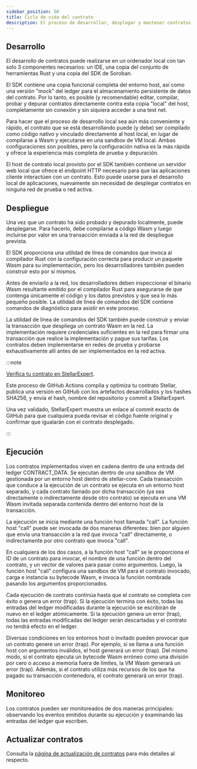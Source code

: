 ```yaml
---
sidebar_position: 50
title: Ciclo de vida del contrato
description: El proceso de desarrollar, desplegar y mantener contratos inteligentes.
---
```


<head>
  <title>
    {`El proceso de desarrollar, desplegar y mantener contratos inteligentes.`}
  </title>
  <meta charSet="utf-8" />
  <meta
    property="og:title"
    content="El proceso de desarrollar, desplegar y mantener contratos inteligentes."
  />
  <meta
    property="og:description"
    content="Aprende cómo funcionan los contratos inteligentes desde el desarrollo, despliegue y ejecución hasta cómo monitorearlos y actualizarlos."
  />
</head>

## Desarrollo

El desarrollo de contratos puede realizarse en un ordenador local con tan solo 3 componentes necesarios: un IDE, una copia del conjunto de herramientas Rust y una copia del SDK de Soroban.

El SDK contiene una copia funcional completa del entorno host, así como una versión "mock" del ledger para el almacenamiento persistente de datos del contrato. Por lo tanto, es posible (y recomendable) editar, compilar, probar y depurar contratos directamente contra esta copia "local" del host, completamente sin conexión y sin siquiera acceder a una test net.

Para hacer que el proceso de desarrollo local sea aún más conveniente y rápido, el contrato que se está desarrollando puede (y debe) ser compilado como código nativo y vinculado directamente al host local, en lugar de compilarse a Wasm y ejecutarse en una sandbox de VM local. Ambas configuraciones son posibles, pero la configuración nativa es la más rápida y ofrece la experiencia más completa de prueba y depuración.

El host de contrato local provisto por el SDK también contiene un servidor web local que ofrece el endpoint HTTP necesario para que las aplicaciones cliente interactúen con un contrato. Esto puede usarse para el desarrollo local de aplicaciones, nuevamente sin necesidad de desplegar contratos en ninguna red de prueba o red activa.

## Despliegue

Una vez que un contrato ha sido probado y depurado localmente, puede desplegarse. Para hacerlo, debe compilarse a código Wasm y luego incluirse por valor en una transacción enviada a la red de despliegue prevista.

El SDK proporciona una utilidad de línea de comandos que invoca al compilador Rust con la configuración correcta para producir un paquete Wasm para su implementación, pero los desarrolladores también pueden construir esto por sí mismos.

Antes de enviarlo a la red, los desarrolladores deben inspeccionar el binario Wasm resultante emitido por el compilador Rust para asegurarse de que contenga únicamente el código y los datos previstos y que sea lo más pequeño posible. La utilidad de línea de comandos del SDK contiene comandos de diagnóstico para asistir en este proceso.

La utilidad de línea de comandos del SDK también puede construir y enviar la transacción que despliega un contrato Wasm en la red. La implementación requiere credenciales suficientes en la red para firmar una transacción que realice la implementación y pague sus tarifas. Los contratos deben implementarse en redes de prueba y probarse exhaustivamente allí antes de ser implementados en la red activa.

:::note

[Verifica tu contrato en StellarExpert](https://stellar.expert/explorer/public/contract/validation).

Este proceso de GitHub Actions compila y optimiza tu contrato Stellar, publica una versión en GitHub con los artefactos desarrollados y los hashes SHA256, y envía el hash, nombre del repositorio y commit a StellarExpert.

Una vez validado, StellarExpert muestra un enlace al commit exacto de GitHub para que cualquiera pueda revisar el código fuente original y confirmar que igualarán con el contrato desplegado.

:::

## Ejecución

Los contratos implementados viven en cadena dentro de una entrada del ledger CONTRACT_DATA. Se ejecutan dentro de una sandbox de VM gestionada por un entorno host dentro de stellar-core. Cada transacción que conduce a la ejecución de un contrato se ejecuta en un entorno host separado, y cada contrato llamado por dicha transacción (ya sea directamente o indirectamente desde otro contrato) se ejecuta en una VM Wasm invitada separada contenida dentro del entorno host de la transacción.

La ejecución se inicia mediante una función host llamada "call". La función host "call" puede ser invocada de dos maneras diferentes: bien por alguien que envía una transacción a la red que invoca "call" directamente, o indirectamente por otro contrato que invoca "call".

En cualquiera de los dos casos, a la función host "call" se le proporciona el ID de un contrato para invocar, el nombre de una función dentro del contrato, y un vector de valores para pasar como argumentos. Luego, la función host "call" configura una sandbox de VM para el contrato invocado, carga e instancia su bytecode Wasm, e invoca la función nombrada pasando los argumentos proporcionados.

Cada ejecución de contrato continúa hasta que el contrato se completa con éxito o genera un error (trap). Si la ejecución termina con éxito, todas las entradas del ledger modificadas durante la ejecución se escribirán de nuevo en el ledger atómicamente. Si la ejecución genera un error (trap), todas las entradas modificadas del ledger serán descartadas y el contrato no tendrá efecto en el ledger.

Diversas condiciones en los entornos host o invitado pueden provocar que un contrato genere un error (trap). Por ejemplo, si se llama a una función host con argumentos inválidos, el host generará un error (trap). Del mismo modo, si el contrato ejecuta un bytecode Wasm erróneo como una división por cero o acceso a memoria fuera de límites, la VM Wasm generará un error (trap). Además, si el contrato utiliza más recursos de los que ha pagado su transacción contenedora, el contrato generará un error (trap).

## Monitoreo

Los contratos pueden ser monitoreados de dos maneras principales: observando los eventos emitidos durante su ejecución y examinando las entradas del ledger que escriben.

## Actualizar contratos

Consulta la [página de actualización de contratos](../../../build/guides/conventions/upgrading-contracts.mdx) para más detalles al respecto.
